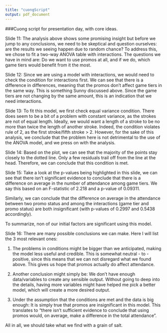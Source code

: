 ```yaml
---
title: "cuongScript"
output: pdf_document
---
```


###Cuong script for presentation day, with core ideas.

Slide 11:
The analysis above shows some promising insight but before we jump to any conclusions, we need to be skeptical and question ourselves: are the results we seeing happen due to random chance? To address this, we chose to fit a two-way ANOVA table with interactions. The questions we have in mind are: Do we want to use promos at all, and if we do, which game tiers would benefit from it the most.


Slide 12:
Since we are using a model with interactions, we would need to check the condition for interactions first. We can see that there is a difference in differences, meaning that the promos don’t affect game tiers in the same way. This is something Sunny discussed above. Since the game tiers are not changing by the same amount, this is an indication that we need interactions.

Slide 13:
To fit this model, we first check equal variance condition. There does seem to be a bit of a problem with constant variance, as the strokes are not of equal length. Ideally, we would want a length of a stroke to be no more than twice the length of another stroke. Indeed, the condition violates rule of 2, as the first stroke/fifth stroke > 2. However, for the sake of this analysis, we conclude that the problem here is not detrimental to the use of the ANOVA model, and we press on with the analysis.

Slide 14:
Based on the plot, we can see that the majority of the points stay closely to the dotted line. Only a few residuals trail off from the line at the head. Therefore, we can conclude that this condition is met.

Slide 15:
Take a look at the p-values being highlighted in this slide, we can see that there isn't significant evidence to conclude that there is a difference on average in the number of attendance among game tiers. We say this based on an F-statistic of 2.218 and a p-value of 0.09311.

Similarly, we can conclude that the difference on average in the attendance between two promo status and among the interactions (game tier and promo status) are both insignificant (with p-values of 0.2997 and 0.5438 accordingly).

To summarize, non of our initial factors are significant using this model.

Slide 16:
There are many possible conclusions we can make. Here I will list the 3 most relevant ones:

1. The problems in conditions might be bigger than we anticipated, making the model less useful and credible. This is somewhat neutral - to - positive, since this means that we can not disregard what we found above. This gives us hope that promos actually do affect attendance.

2. Another conclusion might simply be: We don't have enough data/variables to create any sensible output. Without going to deep into the details, having more variables might have helped me pick a better model, which will create a more desired output.

3. Under the assumption that the conditions are met and the data is big enough: It is simply true that promos are insignificant in this model. This translates to "there isn't sufficient evidence to conclude that using promos would, on average, make a difference in the total attendance".

All in all, we should take what we find with a grain of salt.